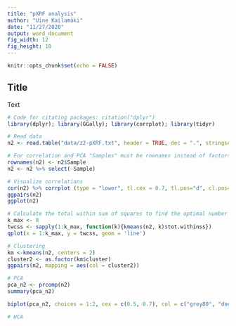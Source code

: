 ```yaml
---
title: "pXRF analysis"
author: "Uine Kailamäki"
date: "11/27/2020"
output: word_document
fig_width: 12 
fig_height: 10 
---
```


```r

knitr::opts_chunk$set(echo = FALSE)

```

## Title

Text

```r
# Code for citating packages: citation("dplyr")
library(dplyr); library(GGally); library(corrplot); library(tidyr)

# Read data
n2 <- read.table("data/z2-pXRF.txt", header = TRUE, dec = ".", stringsAsFactors = TRUE)

# For correlation and PCA "Samples" must be rownames instead of factors
rownames(n2) <- n2$Sample
n2 <- n2 %>% select(-Sample)

# Visualize correlations
cor(n2) %>% corrplot (type = "lower", tl.cex = 0.7, tl.pos="d", cl.pos="r")
ggpairs(n2)
ggplot(n2)

# Calculate the total within sum of squares to find the optimal number of clusters
k_max <- 8
twcss <- sapply(1:k_max, function(k){kmeans(n2, k)$tot.withinss})
qplot(x = 1:k_max, y = twcss, geom = 'line')

# Clustering
km <-kmeans(n2, centers = 2)
cluster2 <- as.factor(km$cluster)
ggpairs(n2, mapping = aes(col = cluster2))

# PCA
pca_n2 <- prcomp(n2)
summary(pca_n2)

biplot(pca_n2, choices = 1:2, cex = c(0.5, 0.7), col = c("grey80", "deeppink2"))

# HCA



```


